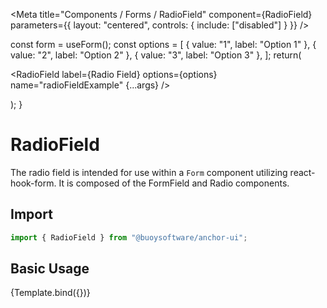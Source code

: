 

<Meta
  title="Components / Forms / RadioField"
  component={RadioField}
  parameters={{
    layout: "centered",
    controls: {
      include: ["disabled"]
    }
  }}
/>

  const form = useForm();
  const options = [
    { value: "1", label: "Option 1" },
    { value: "2", label: "Option 2" },
    { value: "3", label: "Option 3" },
  ];
  return(
    <Form form={form} id="radio-field-example" scope="radio-field-example">
      <RadioField
        label={<Label>Radio Field</Label>}
        options={options}
        name="radioFieldExample"
        {...args} 
      />
    </Form>
  );
}

# RadioField

The radio field is intended for use within a `Form` component utilizing react-hook-form.
It is composed of the FormField and Radio components.

## Import

```javascript
import { RadioField } from "@buoysoftware/anchor-ui";
```

## Basic Usage

<Canvas>
  <Story args={{ disabled: false }} name="RadioField">
    {Template.bind({})}
  </Story>
</Canvas>
